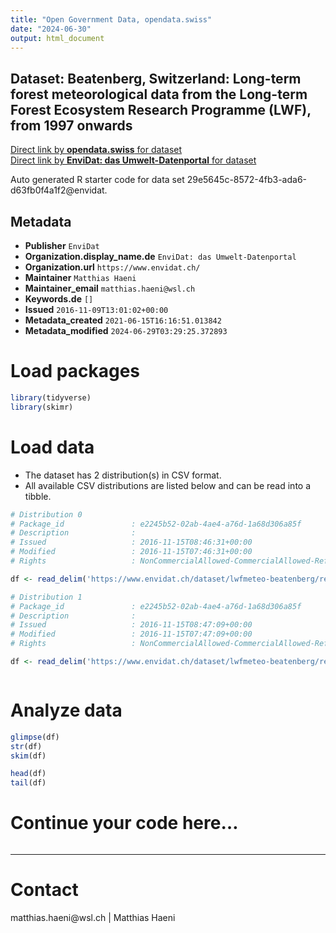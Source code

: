 ```yaml
---
title: "Open Government Data, opendata.swiss"
date: "2024-06-30"
output: html_document
---
```


## Dataset: Beatenberg, Switzerland: Long-term forest meteorological data from the Long-term Forest Ecosystem Research Programme (LWF), from 1997 onwards



[Direct link by **opendata.swiss** for dataset](https://opendata.swiss/de/dataset/beatenberg-switzerland-long-term-forest-meteorological-data-from-the-long-term-forest-ecosystem)<br>
[Direct link by **EnviDat: das Umwelt-Datenportal** for dataset](https://www.envidat.ch/#/metadata/lwfmeteo-beatenberg)

Auto generated R starter code for data set 29e5645c-8572-4fb3-ada6-d63fb0f4a1f2@envidat.

## Metadata

- **Publisher** `EnviDat`
- **Organization.display_name.de** `EnviDat: das Umwelt-Datenportal`
- **Organization.url** `https://www.envidat.ch/`
- **Maintainer** `Matthias Haeni`
- **Maintainer_email** `matthias.haeni@wsl.ch`
- **Keywords.de** `[]`
- **Issued** `2016-11-09T13:01:02+00:00`
- **Metadata_created** `2021-06-15T16:16:51.013842`
- **Metadata_modified** `2024-06-29T03:29:25.372893`


# Load packages

```r

library(tidyverse)
library(skimr)

```

# Load data

-   The dataset has 2 distribution(s) in CSV format.
-   All available CSV distributions are listed below and can be read into a tibble.

```r

# Distribution 0
# Package_id               : e2245b52-02ab-4ae4-a76d-1a68d306a85f
# Description              : 
# Issued                   : 2016-11-15T08:46:31+00:00
# Modified                 : 2016-11-15T07:46:31+00:00
# Rights                   : NonCommercialAllowed-CommercialAllowed-ReferenceRequired

df <- read_delim('https://www.envidat.ch/dataset/lwfmeteo-beatenberg/resource/570f2184-ab50-4d27-95b3-719a232be310')

# Distribution 1
# Package_id               : e2245b52-02ab-4ae4-a76d-1a68d306a85f
# Description              : 
# Issued                   : 2016-11-15T08:47:09+00:00
# Modified                 : 2016-11-15T07:47:09+00:00
# Rights                   : NonCommercialAllowed-CommercialAllowed-ReferenceRequired

df <- read_delim('https://www.envidat.ch/dataset/lwfmeteo-beatenberg/resource/49b0170b-e917-43ee-bdac-d34c0a84a1c4')



```

# Analyze data

```r

glimpse(df)
str(df)
skim(df)

head(df)
tail(df)

```

# Continue your code here...

```r

```

------------------------------------------------------------------------

# Contact

matthias.haeni@wsl.ch | Matthias Haeni
